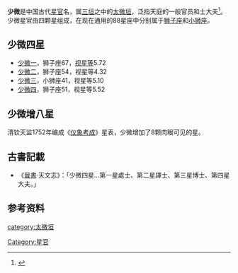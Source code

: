 '''少微'''是中国古代[[星官|星官]]名，属[[三垣|三垣]]之中的[[太微垣|太微垣]]，泛指天庭的一般官员和士大夫<ref>{{Cite web |url=http://aeea.nmns.edu.tw/2006/0606/ap060621.html |title=常陳、郎將、郎位、三台 |accessdate=2011-02-25 |archive-date=2016-03-03 |archive-url=https://web.archive.org/web/20160303180027/http://aeea.nmns.edu.tw/2006/0606/ap060621.html |dead-url=no }}</ref>。少微星官由四颗星组成，在现在通用的88星座中分别属于[[狮子座|狮子座]]和[[小狮座|小狮座]]。

==少微四星==
* [[少微一|少微一]]，狮子座67，[[视星等|视星等]]5.72
* [[少微二|少微二]]，狮子座54，视星等4.32
* [[少微三|少微三]]，小狮座41，视星等5.10
* [[少微四|少微四]]，狮子座51，视星等5.52

==少微增八星==
清钦天监1752年编成《[[仪象考成|仪象考成]]》星表，少微增加了8颗肉眼可见的星。

== 古書記載 ==
*《[[晉書|晉書]]‧天文志》：「少微四星…第一星處士、第二星譯士、第三星博士、第四星大夫。」

==参考资料==
{{reflist}}

{{三垣}}

[[category:太微垣|category:太微垣]]
[[Category:星官|Category:星官]]